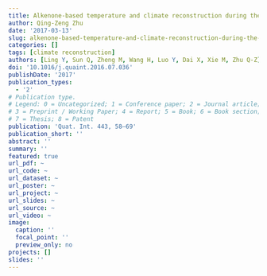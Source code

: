```yaml
---
title: Alkenone-based temperature and climate reconstruction during the last deglaciation at Lake Dangxiong Co, southwestern Tibetan Plateau
author: Qing-Zeng Zhu
date: '2017-03-13'
slug: alkenone-based-temperature-and-climate-reconstruction-during-the-last-deglaciation-at-lake-dangxiong-co-southwestern-tibetan-plateau
categories: []
tags: [climate reconstruction]
authors: [Ling Y, Sun Q, Zheng M, Wang H, Luo Y, Dai X, Xie M, Zhu Q-Z]
doi: '10.1016/j.quaint.2016.07.036'
publishDate: '2017'
publication_types:
  - '2'
# Publication type.
# Legend: 0 = Uncategorized; 1 = Conference paper; 2 = Journal article;
# 3 = Preprint / Working Paper; 4 = Report; 5 = Book; 6 = Book section;
# 7 = Thesis; 8 = Patent
publication: 'Quat. Int. 443, 58–69'
publication_short: ''
abstract: ''
summary: ''
featured: true
url_pdf: ~
url_code: ~
url_dataset: ~
url_poster: ~
url_project: ~
url_slides: ~
url_source: ~
url_video: ~
image:
  caption: ''
  focal_point: ''
  preview_only: no
projects: []
slides: ''
---
```


